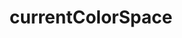 ---
title: currentColorSpace
description: currentColorSpace
sidebar:
  label: currentColorSpace
  order: 1
  badge:
    text: Outdated
    variant: caution
---